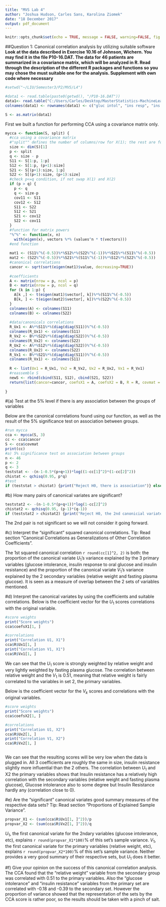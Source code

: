 ```yaml
---
title: "MVS Lab 4"
author: "Joshua Hudson, Carles Sans, Karolina Ziomek"
date: "18 December 2017"
output: pdf_document
---
```


```r
knitr::opts_chunk$set(echo = TRUE, message = FALSE, warning=FALSE, fig.width = 5, fig.asp = 0.66, fig.show = "asis", fig.align = "center", fig.pos = "htbp")
```

##Question 1:  Canonical correlation analysis by utilizing suitable software
**Look at the data described in Exercise 10.16 of Johnson, Wichern. You may find it in the file P10-16.DAT. The data for 46 patients are summarized in a covariance matrix, which will be analyzed in R. Read through the description of the different R packages and functions so you may chose the must suitable one for the analysis. Supplement with own code where necessary**

```r
#setwd("~/LIU/Semester3/P2/MVS/L4")

#data1 <- read.table(paste0(getwd(), "/P10-16.DAT"))
data1<- read.table("C:/Users/Carles/Desktop/MasterStatistics-MachineLearning/Master_subjects/Multivariate_Statistics/Labs/Lab4/P10-16.DAT")
colnames(data1) <- rownames(data1) <- c("gluc intol", "ins resp", "ins resi", "weight", "plasma gluc")

S <- as.matrix(data1)


```

First we built a function for performing CCA using a covariance matrix only. 

```r
mycca <- function(S, split) {
  #cca using a covariance matrix
  #"split"" defines the number of columns/row for X(1); the rest are for X(2)
  size <- dim(S)[1]
  p <- split
  q <- size - p
  S11 <- S[1:p, 1:p]
  S12 <- S[1:p, (p+1):size]
  S21 <- S[(p+1):size, 1:p]
  S22 <- S[(p+1):size, (p+1):size]
  #check p<=q condition, if not swap X(1) and X(2)
  if (p > q) {
    p <- q
    q <- size-p
    cov11 <- S11
    cov12 <- S12
    S11 <- S22
    S12 <- S21
    S21 <- cov12
    S22 <- cov11
  }
  #function for matrix powers
  "%^%" <- function(x, n) 
    with(eigen(x), vectors %*% (values^n * t(vectors)))
  #end function
  
  mat1 <- (S11%^%(-0.5))%*%S12%*%(S22%^%(-1))%*%S21%*%(S11%^%(-0.5))
  mat2 <- (S22%^%(-0.5))%*%S21%*%(S11%^%(-1))%*%S12%*%(S22%^%(-0.5))
  #canonical correlations
  cancor <- sqrt(sort(eigen(mat1)$value, decreasing=TRUE))
  
  #coefficients
  A <- matrix(nrow = p, ncol = p)
  B <- matrix(nrow = p, ncol = q)
  for (k in 1:p) {
    A[k ,] <- t(eigen(mat1)$vector[, k])%*%(S11%^%(-0.5))
    B[k, ] <- t(eigen(mat2)$vector[, k])%*%(S22%^%(-0.5))
  }
  colnames(A) <- colnames(S11)
  colnames(B) <- colnames(S22)
  
  #data/canonicals correlations
  R_Ux1 <- A%*%S11%*%(diag(diag(S11))%^%(-0.5))
  colnames(R_Ux1) <- colnames(S11)
  R_Vx2 <- B%*%S22%*%(diag(diag(S22))%^%(-0.5))
  colnames(R_Vx2) <- colnames(S22)
  R_Ux2 <- A%*%S12%*%(diag(diag(S22))%^%(-0.5))
  colnames(R_Ux2) <- colnames(S22)
  R_Vx1 <- B%*%S21%*%(diag(diag(S11))%^%(-0.5))
  colnames(R_Vx1) <- colnames(S11)
  
  R <- list(Ux1 = R_Ux1, Vx2 = R_Vx2, Ux2 = R_Ux2, Vx1 = R_Vx1)
  #reassemble S
  newS <- rbind(cbind(S11, S12), cbind(S21, S22))
  return(list(cancor=cancor, coefsX1 = A, coefsX2 = B, R = R, covmat = newS))
  
}


```

#(a) Test at the 5% level if there is any association between the groups of variables

 Below are the canonical correlations found using our function, as well as the result of the 5% significance test on association between groups.
```r
#run mycca
cca <- mycca(S, 3)
cc <- cca$cancor
S <- cca$covmat
print(cc)
#a) 5% significance test on association between groups
n <- 46
p <- 2
q <- 3
teststat <- -(n-1-0.5*(p+q+1))*log((1-cc[1]^2)*(1-cc[2]^2))
chistat <- qchisq(0.95, p*q)
#test
if (teststat > chistat) {print("Reject H0, there is association")} else {print("Accept H0, there is no association")}

```

#b) How many pairs of canonical variates are significant?

```r
teststat2 <- -(n-1-0.5*(p+q+1))*log(1-cc[2]^2)
chistat2 <- qchisq(0.95, (p-1)*(q-1))
if (teststat2 > chistat2) {print("Reject H0, the 2nd canonicial variate pair is significant")} else {print("Accept H0, the 2nd canonical variate pair is not significant")}

```
The 2nd pair is not significant so we will not consider it going forward.

#c) Interpret the "significant" squared canonical correlations. Tip: Read section "Canonical Correlations as Generalizations of Other Correlation Coefficients".

The 1st squared canonical correlation `r round(cc[1]^2, 2)` is both: the proportion of the canonical variate $U_1$'s variance explained by the 3 primary variables (glucose intolerance, insulin response to oral glucose and insulin resistance) and the proportion of the
canonical variate $V_1$'s variance explained by the 2 secondary variables (relative weight and fasting plasma glucose). It is seen as a measure of overlap between the 2 sets of variables mentioned.

#d) Interpret the canonical variates by using the coefficients and suitable correlations.
Below is the coefficient vector for the $U_1$ scores correlations with the original variable.
```r
#score weights
print("Score weights")
cca$coefsX1[1, ]

#correlations
print("Correlation U1, X1")
cca$R$Ux1[1, ]
print("Correlation V1, X1")
cca$R$Vx1[1, ]

```

We can see that the $U_1$ score is strongly weighted by relative weight and very lightly weighted by fasting plasma glucose. The correlation between relative weight and the $V_1$ is 0.51, meaning that relative weight is fairly correlated to the variables in set 2, the primary variables. 

Below is the coefficient vector for the $V_k$ scores and correlations with the original variables.

```r
#score weights
print("Score weights")
cca$coefsX2[1, ]

#correlations
print("Correlation U1, X2")
cca$R$Ux2[1, ]
print("Correlation V1, X2")
cca$R$Vx2[1, ]



```
We can see that the resulting scores will be very low when the data is plugged in. All 3 coefficients are roughly the same in size, insulin resistance slightly more influential than the 2 others. The correlation between $U_1$ and X2 the primary variables shows that Insulin resistance has a relatively high correlation with the secondary variables (relative weight and fasting plasma glucose), Glucose intolerance also to some degree but Insulin Resistance hardly any (correlation close to 0).

#e) Are the "significant" canonical variates good summary measures of the respective data sets? Tip: Read section "Proportions of Explained Sample Variance".
```r
propvar_X1 <- (sum(cca$R$Ux1[1, ]^2))/p
propvar_X2 <- (sum(cca$R$Vx2[1, ]^2))/q

```
$U_1$, the first canonical variate for the 2ndary variables (glucose intolerance, etc), explains `r round(propvar_X1*100)`% of this set's sample variance.
$V_1$, the first canonical variate for the primary variables (relative weight, etc), explains `r round(propvar_X2*100)`% of this set's sample variance. Neither provides a very good summary of their respective sets, but $U_1$ does it better.

#f) Give your opinion on the success of this canonical correlation analysis.
The CCA found that the "relative weight" variable from the secondary group was correlated with 0.51 to the primary variables. Also the "glucose intolerance" and "insulin resistance" variables from the primary set are correlated with -0.18 and -0.39 to the secondary set. However the proportion of variance showed that the representation of the sets by the CCA score is rather poor, so the results should be taken with a pinch of salt.